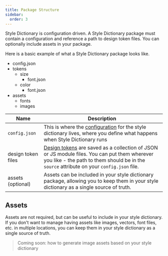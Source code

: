 ```yaml
---
title: Package Structure
sidebar:
  order: 3
---
```



Style Dictionary is configuration driven. A Style Dictionary package must contain a configuration and reference a path to design token files. You can optionally include assets in your package.

Here is a basic example of what a Style Dictionary package looks like.

<FileTree>

- config.json
- tokens
  - size
    - font.json
  - color
    - font.json
- assets
  - fonts
  - images

</FileTree>

| Name               | Description                                                                                                                                                                                               |
| ------------------ | --------------------------------------------------------------------------------------------------------------------------------------------------------------------------------------------------------- |
| `config.json`      | This is where the [configuration](/reference/config) for the style dictionary lives, where you define what happens when Style Dictionary runs                                                             |
| design token files | [Design tokens](/info/tokens) are saved as a collection of JSON or JS module files. You can put them wherever you like - the path to them should be in the `source` attribute on your `config.json` file. |
| assets (optional)  | Assets can be included in your style dictionary package, allowing you to keep them in your style dictionary as a single source of truth.                                                                  |

## Assets

Assets are not required, but can be useful to include in your style dictionary. If you don't want to manage having assets like images,
vectors, font files, etc. in multiple locations, you can keep them in your style dictionary as a single source of truth.

> Coming soon: how to generate image assets based on your style dictionary
